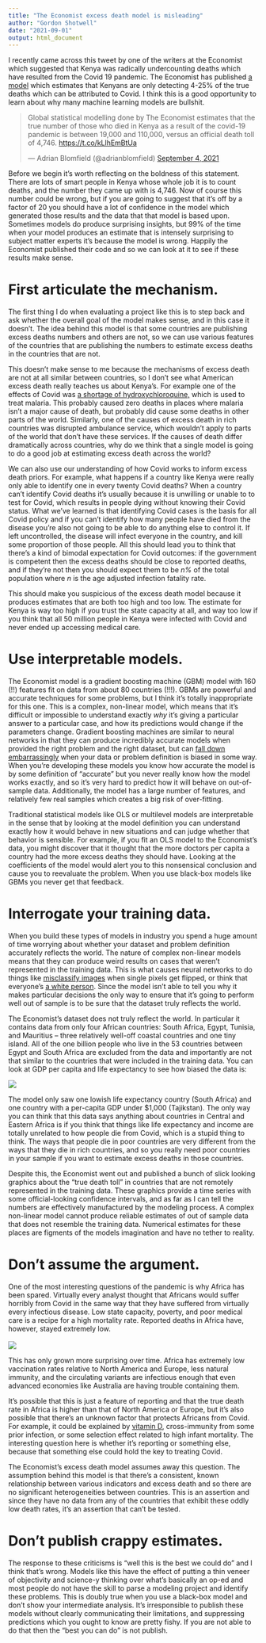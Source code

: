 ```yaml
---
title: "The Economist excess death model is misleading"
author: "Gordon Shotwell"
date: "2021-09-01"
output: html_document
---
```


I recently came across this tweet by one of the writers at the Economist which suggested that Kenya was radically undercounting deaths which have resulted from the Covid 19 pandemic. The Economist has published [a model](https://github.com/GShotwell/covid-19-the-economist-global-excess-deaths-model) which estimates that Kenyans are only detecting 4-25% of the true deaths which can be attributed to Covid. I think this is a good opportunity to learn about why many machine learning models are bullshit.

<blockquote class="twitter-tweet">

<p lang="en" dir="ltr">

Global statistical modelling done by The Economist estimates that the true number of those who died in Kenya as a result of the covid-19 pandemic is between 19,000 and 110,000, versus an official death toll of 4,746. <a href="https://t.co/kLlhEmBtUa">https://t.co/kLlhEmBtUa</a>

</p>

--- Adrian Blomfield (@adrianblomfield) <a href="https://twitter.com/adrianblomfield/status/1434004846592593923?ref_src=twsrc%5Etfw">September 4, 2021</a>

</blockquote>

```{=html}
<script async src="https://platform.twitter.com/widgets.js" charset="utf-8"></script>
```
Before we begin it's worth reflecting on the boldness of this statement. There are lots of smart people in Kenya whose whole job it is to count deaths, and the number they came up with is 4,746. Now of course this number could be wrong, but if you are going to suggest that it's off by a factor of 20 you should have a lot of confidence in the model which generated those results and the data that that model is based upon. Sometimes models do produce surprising insights, but 99% of the time when your model produces an estimate that is intensely surprising to subject matter experts it's because the model is wrong. Happily the Economist published their code and so we can look at it to see if these results make sense.

# First articulate the mechanism.

The first thing I do when evaluating a project like this is to step back and ask whether the overall goal of the model makes sense, and in this case it doesn't. The idea behind this model is that some countries are publishing excess deaths numbers and others are not, so we can use various features of the countries that are publishing the numbers to estimate excess deaths in the countries that are not.

This doesn't make sense to me because the mechanisms of excess death are not at all similar between countries, so I don't see what American excess death really teaches us about Kenya's. For example one of the effects of Covid was [a shortage of hydroxychloroquine,](https://www.sciencedaily.com/releases/2020/11/201106103103.htm) which is used to treat malaria. This probably caused zero deaths in places where malaria isn't a major cause of death, but probably did cause some deaths in other parts of the world. Similarly, one of the causes of excess death in rich countries was disrupted ambulance service, which wouldn't apply to parts of the world that don't have these services. If the causes of death differ dramatically across countries, why do we think that a single model is going to do a good job at estimating excess death across the world?

We can also use our understanding of how Covid works to inform excess death priors. For example, what happens if a country like Kenya were really only able to identify one in every twenty Covid deaths? When a country can't identify Covid deaths it's usually because it is unwilling or unable to to test for Covid, which results in people dying without knowing their Covid status. What we've learned is that identifying Covid cases is the basis for all Covid policy and if you can't identify how many people have died from the disease you're also not going to be able to do anything else to control it. If left uncontrolled, the disease will infect everyone in the country, and kill some proportion of those people. All this should lead you to think that there's a kind of bimodal expectation for Covid outcomes: if the government is competent then the excess deaths should be close to reported deaths, and if they're not then you should expect them to be *n%* of the total population where *n* is the age adjusted infection fatality rate.

This should make you suspicious of the excess death model because it produces estimates that are both too high and too low. The estimate for Kenya is way too high if you trust the state capacity at all, and way too low if you think that all 50 million people in Kenya were infected with Covid and never ended up accessing medical care.

# Use interpretable models.

The Economist model is a gradient boosting machine (GBM) model with 160 (!!) features fit on data from about 80 countries (!!!). GBMs are powerful and accurate techniques for some problems, but I think it's totally inappropriate for this one. This is a complex, non-linear model, which means that it's difficult or impossible to understand exactly *why* it's giving a particular answer to a particular case, and how its predictions would change if the parameters change. Gradient boosting machines are similar to neural networks in that they can produce incredibly accurate models when provided the right problem and the right dataset, but can [fall down embarrassingly](https://www.theguardian.com/technology/2020/sep/21/twitter-apologises-for-racist-image-cropping-algorithm) when your data or problem definition is biased in some way. When you're developing these models you know how accurate the model is by some definition of "accurate" but you never really know how the model works exactly, and so it's very hard to predict how it will behave on out-of-sample data. Additionally, the model has a large number of features, and relatively few real samples which creates a big risk of over-fitting.

Traditional statistical models like OLS or multilevel models are interpretable in the sense that by looking at the model definition you can understand exactly how it would behave in new situations and can judge whether that behavior is sensible. For example, if you fit an OLS model to the Economist's data, you might discover that it thought that the more doctors per capita a country had the more excess deaths they should have. Looking at the coefficients of the model would alert you to this nonsensical conclusion and cause you to reevaluate the problem. When you use black-box models like GBMs you never get that feedback.

# Interrogate your training data.

When you build these types of models in industry you spend a huge amount of time worrying about whether your dataset and problem definition accurately reflects the world. The nature of complex non-linear models means that they can produce weird results on cases that weren't represented in the training data. This is what causes neural networks to do things like [misclassify images](https://arxiv.org/abs/1710.08864) when single pixels get flipped, or think that everyone's [a white person](https://www.technologyreview.com/2020/12/10/1013617/racism-data-science-artificial-intelligence-ai-opinion/). Since the model isn't able to tell you why it makes particular decisions the only way to ensure that it's going to perform well out of sample is to be sure that the dataset truly reflects the world.

The Economist's dataset does not truly reflect the world. In particular it contains data from only four African countries: South Africa, Egypt, Tunisia, and Mauritius -- three relatively well-off coastal countries and one tiny island. All of the one billion people who live in the 53 countries between Egypt and South Africa are excluded from the data and importantly are not that similar to the countries that were included in the training data. You can look at GDP per capita and life expectancy to see how biased the data is:

![](/img/paste-2BB84D1B.png)

The model only saw one lowish life expectancy country (South Africa) and one country with a per-capita GDP under \$1,000 (Tajikstan). The only way you can think that this data says anything about countries in Central and Eastern Africa is if you think that things like life expectancy and income are totally unrelated to how people die from Covid, which is a stupid thing to think. The ways that people die in poor countries are very different from the ways that they die in rich countries, and so you really need poor countries in your sample if you want to estimate excess deaths in those countries.

Despite this, the Economist went out and published a bunch of slick looking graphics about the "true death toll" in countries that are not remotely represented in the training data. These graphics provide a time series with some official-looking confidence intervals, and as far as I can tell the numbers are effectively manufactured by the modeling process. A complex non-linear model cannot produce reliable estimates of out of sample data that does not resemble the training data. Numerical estimates for these places are figments of the models imagination and have no tether to reality.

# Don't assume the argument.

One of the most interesting questions of the pandemic is why Africa has been spared. Virtually every analyst thought that Africans would suffer horribly from Covid in the same way that they have suffered from virtually every infectious disease. Low state capacity, poverty, and poor medical care is a recipe for a high mortality rate. Reported deaths in Africa have, however, stayed extremely low.\
\
![](/img/paste-E793515C.png)

This has only grown more surprising over time. Africa has extremely low vaccination rates relative to North America and Europe, less natural immunity, and the circulating variants are infectious enough that even advanced economies like Australia are having trouble containing them.

It's possible that this is just a feature of reporting and that the true death rate in Africa is higher than that of North America or Europe, but it's also possible that there's an unknown factor that protects Africans from Covid. For example, it could be explained by [vitamin D](https://shotwell.ca/posts/africa-covid/), cross-immunity from some prior infection, or some selection effect related to high infant mortality. The interesting question here is whether it's reporting or something else, because that something else could hold the key to treating Covid.

The Economist's excess death model assumes away this question. The assumption behind this model is that there's a consistent, known relationship between various indicators and excess death and so there are no significant heterogeneities between countries. This is an assertion and since they have no data from any of the countries that exhibit these oddly low death rates, it's an assertion that can't be tested.

# Don't publish crappy estimates.

The response to these criticisms is "well this is the best we could do" and I think that's wrong. Models like this have the effect of putting a thin veneer of objectivity and science-y thinking over what's basically an op-ed and most people do not have the skill to parse a modeling project and identify these problems. This is doubly true when you use a black-box model and don't show your intermediate analysis. It's irresponsible to publish these models without clearly communicating their limitations, and suppressing predictions which you ought to know are pretty fishy. If you are not able to do that then the "best you can do" is not publish.
